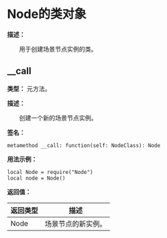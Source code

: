 
# Node的类对象

**描述：**

&emsp;&emsp;用于创建场景节点实例的类。

## __call

**类型：** 元方法。

**描述：**

&emsp;&emsp;创建一个新的场景节点实例。

**签名：**
```tl
metamethod __call: function(self: NodeClass): Node
```

**用法示例：**
```tl
local Node = require("Node")
local node = Node()
```

**返回值：**

| 返回类型 | 描述 |
| --- | --- |
| Node | 场景节点的新实例。 |